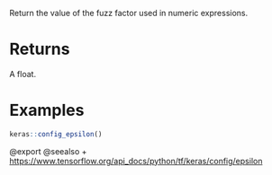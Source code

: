 Return the value of the fuzz factor used in numeric expressions.

# Returns
A float.

# Examples
```r
keras::config_epsilon()
```

@export
@seealso
+ <https://www.tensorflow.org/api_docs/python/tf/keras/config/epsilon>
